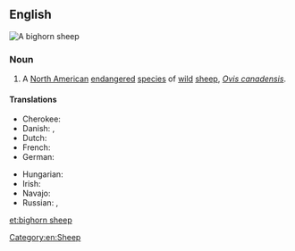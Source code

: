 ==English==
[[File:New Mexico Bighorn Sheep.JPG|thumb|A '''bighorn sheep''']]
{{wikipedia}}
{{wikispecies|Ovis canadensis}}

===Noun===
{{en-noun|head=[[bighorn]] [[sheep]]|?}}

# A [[North American]] [[endangered]] [[species]] of [[wild]] [[sheep]], ''[[Ovis canadensis]]''.

====Translations====
{{trans-top|a North American wild sheep}}
* Cherokee: {{t|chr|ᎡᏆᏧᎵᎩ ᎤᏃᏕᎾ|tr=equatsuligi unodena|sc=Cher}}
* Danish: {{t|da|bighornfår|n}}, {{t|da|tykhornsfår|n}}
* Dutch: {{t|nl|dikhoornschaap|n}}
* French: {{t+|fr|mouflon du Canada|m}}
* German: {{t|de|Dickhornschaf}}
{{trans-mid}}
* Hungarian: {{t|hu|kanadai vadjuh}}
* Irish: {{t|ga|caora mhóradharcach|f}}
* Navajo: {{t|nv|tsétah dibé}}
* Russian: {{t|ru|толсторо́г|m}}, {{t|ru|толсторо́гий бара́н|m}}
{{trans-bottom}}

[[Category:en:Sheep]]

[[et:bighorn sheep]]